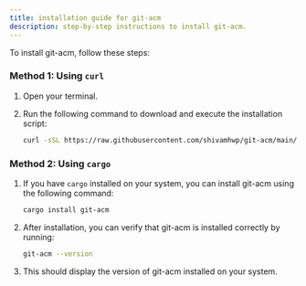 ```yaml
---
title: installation guide for git-acm
description: step-by-step instructions to install git-acm.
---
```



To install git-acm, follow these steps:

### Method 1: Using `curl`

<Steps>

1. Open your terminal.
2. Run the following command to download and execute the installation script:

   ```bash
   curl -sSL https://raw.githubusercontent.com/shivamhwp/git-acm/main/install.sh | sh
   ```

</Steps>

### Method 2: Using `cargo`

<Steps>

1. If you have `cargo` installed on your system, you can install git-acm using the following command:

   ```bash
   cargo install git-acm
   ```

2. After installation, you can verify that git-acm is installed correctly by running:

   ```bash
   git-acm --version
   ```

3. This should display the version of git-acm installed on your system.

</Steps>
